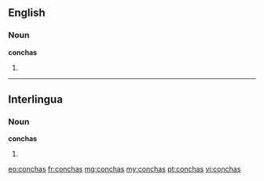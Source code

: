 ==English==

===Noun===
'''conchas'''

# {{plural of|[[concha]]}}

----

==Interlingua==

===Noun===
'''conchas'''

# {{plural of|[[concha]]|lang=ia}}

[[eo:conchas]]
[[fr:conchas]]
[[mg:conchas]]
[[my:conchas]]
[[pt:conchas]]
[[vi:conchas]]